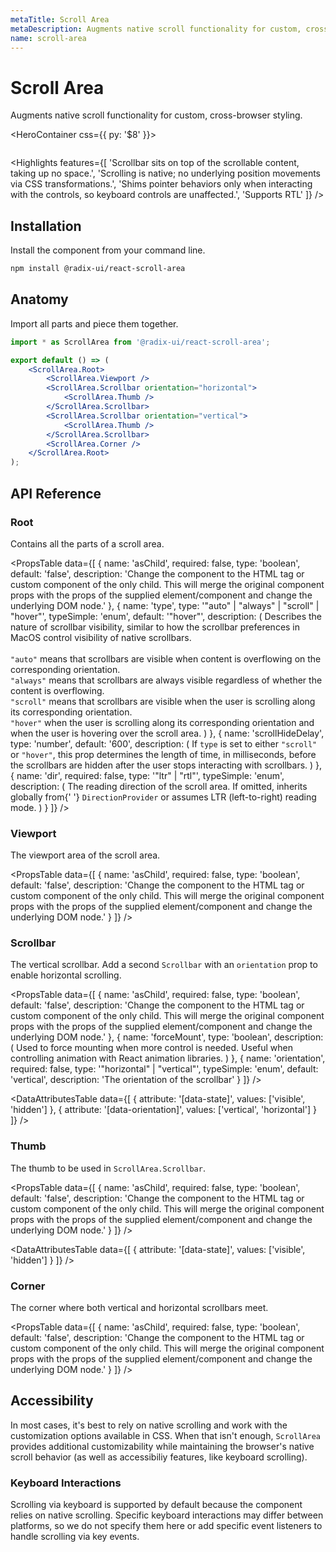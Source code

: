 ```yaml
---
metaTitle: Scroll Area
metaDescription: Augments native scroll functionality for custom, cross-browser styling.
name: scroll-area
---
```


# Scroll Area

<Description>Augments native scroll functionality for custom, cross-browser styling.</Description>

<HeroContainer css={{ py: '$8' }}>
	<ScrollAreaDemo />
</HeroContainer>

```jsx hero template=ScrollArea

```

<Highlights
	features={[
		'Scrollbar sits on top of the scrollable content, taking up no space.',
		'Scrolling is native; no underlying position movements via CSS transformations.',
		'Shims pointer behaviors only when interacting with the controls, so keyboard controls are unaffected.',
		'Supports RTL'
	]}
/>

## Installation

Install the component from your command line.

```bash
npm install @radix-ui/react-scroll-area
```

## Anatomy

Import all parts and piece them together.

```jsx
import * as ScrollArea from '@radix-ui/react-scroll-area';

export default () => (
	<ScrollArea.Root>
		<ScrollArea.Viewport />
		<ScrollArea.Scrollbar orientation="horizontal">
			<ScrollArea.Thumb />
		</ScrollArea.Scrollbar>
		<ScrollArea.Scrollbar orientation="vertical">
			<ScrollArea.Thumb />
		</ScrollArea.Scrollbar>
		<ScrollArea.Corner />
	</ScrollArea.Root>
);
```

## API Reference

### Root

Contains all the parts of a scroll area.

<PropsTable
	data={[
		{
			name: 'asChild',
			required: false,
			type: 'boolean',
			default: 'false',
			description:
				'Change the component to the HTML tag or custom component of the only child. This will merge the original component props with the props of the supplied element/component and change the underlying DOM node.'
		},
		{
			name: 'type',
			type: '"auto" | "always" | "scroll" | "hover"',
			typeSimple: 'enum',
			default: '"hover"',
			description: (
				<span>
					Describes the nature of scrollbar visibility, similar to how the scrollbar preferences in
					MacOS control visibility of native scrollbars.
					<br />
					<br />
					<Code>"auto"</Code> means that scrollbars are visible when content is overflowing on the corresponding
					orientation.
					<br />
					<Code>"always"</Code> means that scrollbars are always visible regardless of whether the content
					is overflowing.
					<br />
					<Code>"scroll"</Code> means that scrollbars are visible when the user is scrolling along its
					corresponding orientation.
					<br />
					<Code>"hover"</Code> when the user is scrolling along its corresponding orientation and when
					the user is hovering over the scroll area.
				</span>
			)
		},
		{
			name: 'scrollHideDelay',
			type: 'number',
			default: '600',
			description: (
				<span>
					If <Code>type</Code> is set to either <Code>"scroll"</Code> or <Code>"hover"</Code>, this
					prop determines the length of time, in milliseconds, before the scrollbars are hidden
					after the user stops interacting with scrollbars.
				</span>
			)
		},
		{
			name: 'dir',
			required: false,
			type: '"ltr" | "rtl"',
			typeSimple: 'enum',
			description: (
				<span>
					The reading direction of the scroll area. If omitted, inherits globally from{' '}
					<Code>DirectionProvider</Code> or assumes LTR (left-to-right) reading mode.
				</span>
			)
		}
	]}
/>

### Viewport

The viewport area of the scroll area.

<PropsTable
	data={[
		{
			name: 'asChild',
			required: false,
			type: 'boolean',
			default: 'false',
			description:
				'Change the component to the HTML tag or custom component of the only child. This will merge the original component props with the props of the supplied element/component and change the underlying DOM node.'
		}
	]}
/>

### Scrollbar

The vertical scrollbar. Add a second `Scrollbar` with an `orientation` prop to enable horizontal scrolling.

<PropsTable
	data={[
		{
			name: 'asChild',
			required: false,
			type: 'boolean',
			default: 'false',
			description:
				'Change the component to the HTML tag or custom component of the only child. This will merge the original component props with the props of the supplied element/component and change the underlying DOM node.'
		},
		{
			name: 'forceMount',
			type: 'boolean',
			description: (
				<span>
					Used to force mounting when more control is needed. Useful when controlling animation with
					React animation libraries.
				</span>
			)
		},
		{
			name: 'orientation',
			required: false,
			type: '"horizontal" | "vertical"',
			typeSimple: 'enum',
			default: 'vertical',
			description: 'The orientation of the scrollbar'
		}
	]}
/>

<DataAttributesTable
	data={[
		{
			attribute: '[data-state]',
			values: ['visible', 'hidden']
		},
		{
			attribute: '[data-orientation]',
			values: ['vertical', 'horizontal']
		}
	]}
/>

### Thumb

The thumb to be used in `ScrollArea.Scrollbar`.

<PropsTable
	data={[
		{
			name: 'asChild',
			required: false,
			type: 'boolean',
			default: 'false',
			description:
				'Change the component to the HTML tag or custom component of the only child. This will merge the original component props with the props of the supplied element/component and change the underlying DOM node.'
		}
	]}
/>

<DataAttributesTable
	data={[
		{
			attribute: '[data-state]',
			values: ['visible', 'hidden']
		}
	]}
/>

### Corner

The corner where both vertical and horizontal scrollbars meet.

<PropsTable
	data={[
		{
			name: 'asChild',
			required: false,
			type: 'boolean',
			default: 'false',
			description:
				'Change the component to the HTML tag or custom component of the only child. This will merge the original component props with the props of the supplied element/component and change the underlying DOM node.'
		}
	]}
/>

## Accessibility

In most cases, it's best to rely on native scrolling and work with the customization options available in CSS. When that isn't enough, `ScrollArea` provides additional customizability while maintaining the browser's native scroll behavior (as well as accessibiliy features, like keyboard scrolling).

### Keyboard Interactions

Scrolling via keyboard is supported by default because the component relies on native scrolling. Specific keyboard interactions may differ between platforms, so we do not specify them here or add specific event listeners to handle scrolling via key events.

